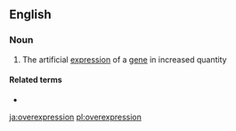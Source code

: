 ==English==

===Noun===
{{en-noun|~}}

# {{label|en|genetics}} The artificial [[expression]] of a [[gene]] in increased quantity

====Related terms====
* {{l|en|overexpress}}

[[ja:overexpression]]
[[pl:overexpression]]